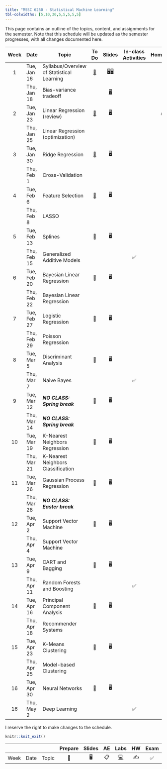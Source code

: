 ```yaml
---
title: "MSSC 6250 - Statistical Machine Learning"
tbl-colwidths: [5,10,30,5,5,5,5,5]
---
```


This page contains an outline of the topics, content, and assignments for the semester. Note that this schedule will be updated as the semester progresses, with all changes documented here.

::: column-screen-inset-right
| Week | Date        | Topic                                     |               To Do               |                                      Slides                                      | In-class Activities |             Homework             | Project |
|:------:|--------|--------|:------:|:--------------:|:------:|:------:|:------:|
|  1   | Tue, Jan 16 | Syllabus/Overview of Statistical Learning | [📖](/weeks/week-1.html "Week 1") | [🖥️](slides/01-syllabus.html "Syllabus")[🖥️](slides/02-overview.html "Overview") |                     |                                  |         |
|      | Thu, Jan 18 | Bias-variance tradeoff                    |                                   |                [🖥️](slides/03-bias-var.html "bias-var-tradeoff")                 |                     |                                  |         |
|  2   | Tue, Jan 23 | Linear Regression (review)                | [📖](/weeks/week-2.html "Week 2") |               [🖥️](slides/04-linear-reg.html "Linear regression")                |                     | [✍️](/hw/hw-1.html "Homework 1") |         |
|      | Thu, Jan 25 | Linear Regression (optimization)          |                                   |                                                                                  |                     |                                  |         |
|  3   | Tue, Jan 30 | Ridge Regression                          | [📖](/weeks/week-3.html "Week 3") |      [🖥️](slides/05-ridge-cv.html "Ridge regression and cross validation")       |                     |                                  |         |
|      | Thu, Feb 1  | Cross-Validation                          |                                   |                                                                                  |                     |                                  |         |
|  4   | Tue, Feb 6  | Feature Selection                         | [📖](/weeks/week-4.html "Week 4") |                   [🖥️](slides/06-lasso-vs.html "06-lasso-vs")                    |                     |                                  |         |
|      | Thu, Feb 8  | LASSO                                     |                                   |                                                                                  |                     |                                  |         |
|  5   | Tue, Feb 13 | Splines                                   |                📖                 |                                        🖥️                                        |                     |                                  |         |
|      | Thu, Feb 15 | Generalized Additive Models               |                                   |                                                                                  |         ✅          |                                  |         |
|  6   | Tue, Feb 20 | Bayesian Linear Regression                |                📖                 |                                        🖥️                                        |                     |                                  |         |
|      | Thu, Feb 22 | Bayesian Linear Regression                |                                   |                                                                                  |                     |                                  |         |
|  7   | Tue, Feb 27 | Logistic Regression                       |                📖                 |                                        🖥️                                        |                     |                                  |         |
|      | Thu, Feb 29 | Poisson Regression                        |                                   |                                                                                  |                     |                                  |         |
|  8   | Tue, Mar 5  | Discriminant Analysis                     |                📖                 |                                        🖥️                                        |                     |                                  |         |
|      | Thu, Mar 7  | Naive Bayes                               |                                   |                                                                                  |         ✅          |                                  |         |
|  9   | Tue, Mar 12 | ***NO CLASS: Spring break***              |                📖                 |                                        🖥️                                        |                     |                                  |         |
|      | Thu, Mar 14 | ***NO CLASS: Spring break***              |                                   |                                                                                  |                     |                                  |         |
|  10  | Tue, Mar 19 | K-Nearest Neighbors Regression            |                📖                 |                                        🖥️                                        |                     |                                  |         |
|      | Thu, Mar 21 | K-Nearest Neighbors Classification        |                                   |                                                                                  |                     |                                  |         |
|  11  | Tue, Mar 26 | Gaussian Process Regression               |                📖                 |                                        🖥️                                        |                     |                                  |         |
|      | Thu, Mar 28 | ***NO CLASS: Easter break***              |                                   |                                                                                  |                     |                                  |         |
|  12  | Tue, Apr 2  | Support Vector Machine                    |                📖                 |                                        🖥️                                        |                     |                                  |         |
|      | Thu, Apr 4  | Support Vector Machine                    |                                   |                                                                                  |                     |                                  |         |
|  13  | Tue, Apr 9  | CART and Bagging                          |                📖                 |                                        🖥️                                        |                     |                                  |         |
|      | Thu, Apr 11 | Random Forests and Boosting               |                                   |                                                                                  |         ✅          |                                  |         |
|  14  | Tue, Apr 16 | Principal Component Analysis              |                📖                 |                                        🖥️                                        |                     |                                  |         |
|      | Thu, Apr 18 | Recommender Systems                       |                                   |                                                                                  |                     |                                  |         |
|  15  | Tue, Apr 23 | K-Means Clustering                        |                📖                 |                                        🖥️                                        |                     |                                  |         |
|      | Thu, Apr 25 | Model-based Clustering                    |                                   |                                                                                  |                     |                                  |         |
|  16  | Tue, Apr 30 | Neural Networks                           |                📖                 |                                        🖥️                                        |                     |                                  |         |
|  16  | Thu, May 2  | Deep Learning                             |                                   |                                                                                  |         ✅          |                                  |         |
:::

I reserve the right to make changes to the schedule.

```r
knitr::knit_exit()
```

|      |      |       | Prepare | Slides | AE  |                                                    Labs                                                    | HW  | Exam | Project |
|-----|-----|-----|:---:|:---:|:---:|:---------------------------:|:---:|:---:|:---:|
| Week | Date | Topic |   📖    |   🖥️   | 📋  | [💻](https://sakai.duke.edu/samigo-app/servlet/Login?id=6fa7ebf3-01af-42a6-91ba-3e813d3901221641094171786) | ✍️  |  ✅  |   📂    |
